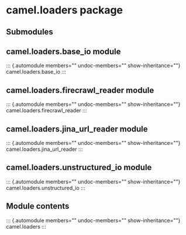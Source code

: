 # camel.loaders package

## Submodules

## camel.loaders.base_io module

::: {.automodule members="" undoc-members="" show-inheritance=""}
camel.loaders.base_io
:::

## camel.loaders.firecrawl_reader module

::: {.automodule members="" undoc-members="" show-inheritance=""}
camel.loaders.firecrawl_reader
:::

## camel.loaders.jina_url_reader module

::: {.automodule members="" undoc-members="" show-inheritance=""}
camel.loaders.jina_url_reader
:::

## camel.loaders.unstructured_io module

::: {.automodule members="" undoc-members="" show-inheritance=""}
camel.loaders.unstructured_io
:::

## Module contents

::: {.automodule members="" undoc-members="" show-inheritance=""}
camel.loaders
:::
